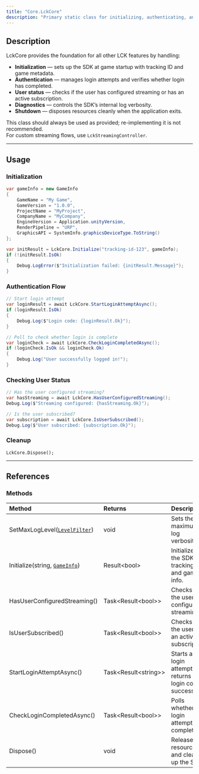 ```yaml
---
title: "Core.LckCore"
description: "Primary static class for initializing, authenticating, and querying user status within LCK."
---
```


## Description

LckCore provides the foundation for all other LCK features by handling:

- **Initialization** — sets up the SDK at game startup with tracking ID and game metadata.
- **Authentication** — manages login attempts and verifies whether login has completed.
- **User status** — checks if the user has configured streaming or has an active subscription.
- **Diagnostics** — controls the SDK’s internal log verbosity.
- **Shutdown** — disposes resources cleanly when the application exits.

This class should always be used as provided; re-implementing it is not recommended.\
For custom streaming flows, use `LckStreamingController`.

---

## Usage

### Initialization

```c#
var gameInfo = new GameInfo
{
    GameName = "My Game",
    GameVersion = "1.0.0",
    ProjectName = "MyProject",
    CompanyName = "MyCompany",
    EngineVersion = Application.unityVersion,
    RenderPipeline = "URP",
    GraphicsAPI = SystemInfo.graphicsDeviceType.ToString()
};

var initResult = LckCore.Initialize("tracking-id-123", gameInfo);
if (!initResult.IsOk)
{
    Debug.LogError($"Initialization failed: {initResult.Message}");
}
```

### Authentication Flow

```c#
// Start login attempt
var loginResult = await LckCore.StartLoginAttemptAsync();
if (loginResult.IsOk)
{
    Debug.Log($"Login code: {loginResult.Ok}");
}

// Poll to check whether login is complete
var loginCheck = await LckCore.CheckLoginCompletedAsync();
if (loginCheck.IsOk && loginCheck.Ok)
{
    Debug.Log("User successfully logged in!");
}
```

### Checking User Status

```c#
// Has the user configured streaming?
var hasStreaming = await LckCore.HasUserConfiguredStreaming();
Debug.Log($"Streaming configured: {hasStreaming.Ok}");

// Is the user subscribed?
var subscription = await LckCore.IsUserSubscribed();
Debug.Log($"User subscribed: {subscription.Ok}");
```

### Cleanup

```
LckCore.Dispose();
```

---

## References

### Methods

| Method                                                           | Returns                  | Description                                                 |
| :--------------------------------------------------------------- | :----------------------- | :---------------------------------------------------------- |
| SetMaxLogLevel([`LevelFilter`](/api-reference/enum/LevelFilter)) | void                     | Sets the maximum log verbosity.                             |
| Initialize(string, [`GameInfo`](/api-reference/struct/GameInfo)) | Result\<bool\>           | Initializes the SDK with tracking ID and game info.         |
| HasUserConfiguredStreaming()                                     | Task\<Result\<bool\>\>   | Checks if the user has configured streaming.                |
| IsUserSubscribed()                                               | Task\<Result\<bool\>\>   | Checks if the user has an active subscription.              |
| StartLoginAttemptAsync()                                         | Task\<Result\<string\>\> | Starts a login attempt, returns a login code if successful. |
| CheckLoginCompletedAsync()                                       | Task\<Result\<bool\>\>   | Polls whether the login attempt has completed.              |
| Dispose()                                                        | void                     | Releases resources and cleans up the SDK.                   |